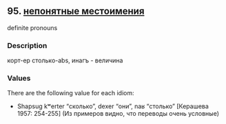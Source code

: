 ## 95. <a href =  'https://agricolamz.github.io/The_Circassian_Isoglosses_Database/95.html'>непонятные местоимения</a>
definite pronouns

### Description

корт-ер столько-abs, инагъ - величина

### Values
There are the following value for each idiom:

* Shapsug  kʷerter "сколько", dexer "они", naʁ "столько" [Керашева 1957: 254-255] (Из примеров видно, что переводы очень условные)

